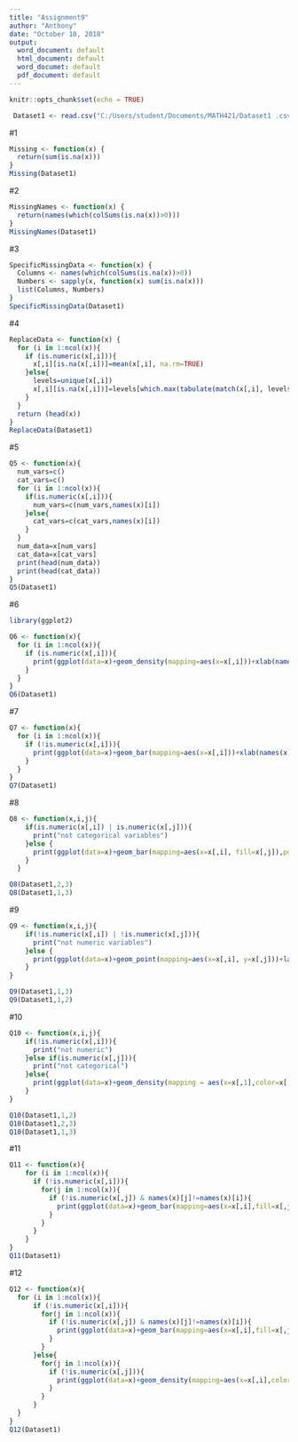 ```yaml
---
title: "Assignment9"
author: "Anthony"
date: "October 10, 2018"
output:
  word_document: default
  html_document: default
  word_documet: default
  pdf_document: default
---
```


```r
knitr::opts_chunk$set(echo = TRUE)
```

```r
 Dataset1 <- read.csv("C:/Users/student/Documents/MATH421/Dataset1 .csv")
```
#1
```r

Missing <- function(x) {
  return(sum(is.na(x)))
}
Missing(Dataset1)
```

#2
```r

MissingNames <- function(x) {
  return(names(which(colSums(is.na(x))>0)))
}
MissingNames(Dataset1)
```

#3
```r

SpecificMissingData <- function(x) {
  Columns <- names(which(colSums(is.na(x))>0))
  Numbers <- sapply(x, function(x) sum(is.na(x)))
  list(Columns, Numbers)
}
SpecificMissingData(Dataset1)
```
#4
```r
ReplaceData <- function(x) {
  for (i in 1:ncol(x)){
    if (is.numeric(x[,i])){
      x[,i][is.na(x[,i])]=mean(x[,i], na.rm=TRUE)
    }else{
      levels=unique(x[,i])
      x[,i][is.na(x[,i])]=levels[which.max(tabulate(match(x[,i], levels)))]
    }
  }
  return (head(x))
}
ReplaceData(Dataset1)
```

#5
```r
Q5 <- function(x){
  num_vars=c()
  cat_vars=c()
  for (i in 1:ncol(x)){
    if(is.numeric(x[,i])){
      num_vars=c(num_vars,names(x)[i])
    }else{
      cat_vars=c(cat_vars,names(x)[i])
    }
  }
  num_data=x[num_vars]
  cat_data=x[cat_vars]
  print(head(num_data))
  print(head(cat_data))
}
Q5(Dataset1)
```

#6
```r
library(ggplot2)

Q6 <- function(x){
  for (i in 1:ncol(x)){
    if (is.numeric(x[,i])){
      print(ggplot(data=x)+geom_density(mapping=aes(x=x[,i]))+xlab(names(x)[i]))
    }
  }
}
Q6(Dataset1)
```

#7
```r
Q7 <- function(x){
  for (i in 1:ncol(x)){
    if (!is.numeric(x[,i])){
      print(ggplot(data=x)+geom_bar(mapping=aes(x=x[,i]))+xlab(names(x)[i]))
    }
  }
}
Q7(Dataset1)
```

#8
```r
Q8 <- function(x,i,j){
    if(is.numeric(x[,i]) | is.numeric(x[,j])){
      print("not categorical variables")
    }else {
      print(ggplot(data=x)+geom_bar(mapping=aes(x=x[,i], fill=x[,j]),position = "dodge")+labs(x=names(x)[i],fill=names(x)[j]))
    }
  }

Q8(Dataset1,2,3)
Q8(Dataset1,1,3) 

```

#9
```r
Q9 <- function(x,i,j){
    if(!is.numeric(x[,i]) | !is.numeric(x[,j])){
      print("not numeric variables")
    }else {
      print(ggplot(data=x)+geom_point(mapping=aes(x=x[,i], y=x[,j]))+labs(x=names(x)[i],y=names(x)[j]))
    }
}

Q9(Dataset1,1,3)
Q9(Dataset1,1,2) 

```

#10
```r
Q10 <- function(x,i,j){
    if(!is.numeric(x[,i])){
      print("not numeric")
    }else if(is.numeric(x[,j])){
      print("not categorical")
    }else{
      print(ggplot(data=x)+geom_density(mapping = aes(x=x[,1],color=x[,j]))+labs(x=names(x)[i],color=names(x)[j]))
    }
}

Q10(Dataset1,1,2)
Q10(Dataset1,2,3) 
Q10(Dataset1,1,3)

```

#11
```r
Q11 <- function(x){
    for (i in 1:ncol(x)){
      if (!is.numeric(x[,i])){
        for(j in 1:ncol(x)){
          if (!is.numeric(x[,j]) & names(x)[j]!=names(x)[i]){
            print(ggplot(data=x)+geom_bar(mapping=aes(x=x[,i],fill=x[,j]),position="dodge")+ labs(x=names(x)[i],fill=names(x)[j]))
          }
        }
      }
    }
}
Q11(Dataset1)
```

#12
```r
Q12 <- function(x){
  for (i in 1:ncol(x)){
      if (!is.numeric(x[,i])){
        for(j in 1:ncol(x)){
          if (!is.numeric(x[,j]) & names(x)[j]!=names(x)[i]){
            print(ggplot(data=x)+geom_bar(mapping=aes(x=x[,i],fill=x[,j]),position="dodge")+ labs(x=names(x)[i],fill=names(x)[j]))
          }
        }
      }else{
        for(j in 1:ncol(x)){
          if (!is.numeric(x[,j])){
            print(ggplot(data=x)+geom_density(mapping=aes(x=x[,i],color=x[,j]))+labs(x=names(x)[i],color=names(x)[j]))
          }
        }
      }
  }
}
Q12(Dataset1)
```